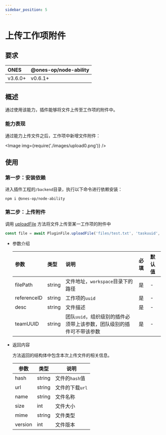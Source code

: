 ```yaml
---
sidebar_position: 5
---
```



# 上传工作项附件

## 要求

| ONES    | @ones-op/node-ability |
| :------ | :-------------------- |
| v3.6.0+ | v0.6.1+               |

## 概述

通过使用该能力，插件能够将文件上传至工作项的附件中。

### 能力表现

通过能力上传文件之后，工作项中新增文件附件：

<Image img={require('./images/upload0.png')} />

## 使用

### 第一步：安装依赖

进入插件工程的`/backend`目录，执行以下命令进行依赖安装：

```shell
npm i @ones-op/node-ability
```

### 第二步：上传附件

调用 [uploadFile](../../../../reference/packages/node-ability/node-ability.mdx#PluginFile_uploadFile) 方法将文件上传至某一工作项的附件中

```typescript
const file = await PluginFile.uploadFile('files/test.txt', 'taskuuid', 'desc')
```

- 参数介绍

  | **参数**    | **类型** | **说明**                                                             | **必填** | **默认值** |
  | :---------- | :------- | :------------------------------------------------------------------- | :------- | :--------- |
  | filePath    | string   | 文件地址，`workspace`目录下的路径                                    | 是       | -          |
  | referenceID | string   | 工作项的`uuid`                                                       | 是       | -          |
  | desc        | string   | 文件描述                                                             | 是       | -          |
  | teamUUID    | string   | 团队`uuid`，组织级别的插件必须带上该参数，团队级别的插件可不带该参数 | 是       | -          |

- 返回内容

  方法返回的结构体中包含本次上传文件的相关信息。

  | 参数    | 类型   | 说明            |
  | ------- | ------ | --------------- |
  | hash    | string | 文件的`hash`值  |
  | url     | string | 文件的下载`url` |
  | name    | string | 文件名称        |
  | size    | int    | 文件大小        |
  | mime    | string | 文件类型        |
  | version | int    | 文件版本        |

